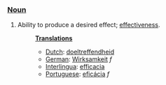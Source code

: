 ===[[Noun]]===
#Ability to produce a desired effect; [[effectiveness]].
#:'''[[Translation]]s'''
#:*[[Dutch]]: [[doeltreffendheid]]
#:*[[German]]: [[Wirksamkeit]] ''f''
#:*[[Interlingua]]: [[efficacia]]
#:*[[Portuguese]]: [[eficácia]] ''f''